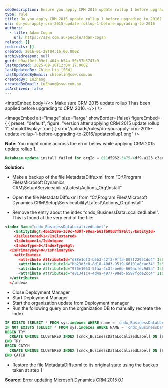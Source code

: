 ```yaml
---
seoDescription: Ensure you apply CRM 2015 update rollup 1 before upgrading to CRM 2016.
type: rule
title: Do you apply CRM 2015 update rollup 1 before upgrading to 2016?
uri: do-you-apply-crm-2015-update-rollup-1-before-upgrading-to-2016
authors:
  - title: Adam Cogan
    url: https://ssw.com.au/people/adam-cogan
related: []
redirects: []
created: 2016-01-28T04:16:00.000Z
archivedreason: null
guid: e9aaf0ef-09ef-404b-b54a-50c57b5747c9
lastUpdated: 2025-09-18T12:04:17.000Z
lastUpdatedBy: Chloe Lin [SSW]
lastUpdatedByEmail: chloelin@ssw.com.au
createdBy: LuZhang
createdByEmail: LuZhang@ssw.com.au
isArchived: false
---
```


<introEmbed
  body={<>
Make sure CRM 2015 update rollup 1 has been applied before upgrading to CRM 2016.
  </>}
/>

<imageEmbed
  alt="Image"
  size="large"
  showBorder={false}
  figureEmbed={ {
    preset: "default",
    figure: "version after applying CRM 2015 update rollup 1",
    shouldDisplay: true
  } }
  src="/uploads/rules/do-you-apply-crm-2015-update-rollup-1-before-upgrading-to-2016/updaterollup1.png"
/>


**Note:** You might come accross the error below while applying CRM 2015 update rollup 1.

```sql
Database update install failed for orgId = 011d5962-3475-4df9-a123-c3ecaf88b048. Continuing with other orgs. Exception: System.Reflection.TargetInvocationException: Exception has been thrown by the target of an invocation. ---> System.Data.SqlClient.SqlException: The current transaction cannot be committed and cannot support operations that write to the log file. Roll back the transaction.</div><div>Uncommittable transaction is detected at the end of the batch. The transaction is rolled back.
```

**Solution:**

* Make a backup of the file MetadataDiffs.xml from “C:\Program Files\Microsoft Dynamics CRM\Setup\Serviceability\Latest\Actions_Org\Install”

* Open the file MetadataDiffs.xml from “C:\Program Files\Microsoft Dynamics CRM\Setup\Serviceability\Latest\Actions_Org\Install”

* Remove the entry about the index “cndx_BusinessDataLocalizedLabel”. This is found at the very end of the file:

```xml
<index Name="cndx_BusinessDataLocalizedLabel">
    <EntityId&gt;4ba1569e-3c9c-4d9f-99ea-b61fb08d7f97&lt;/EntityId>
    <IsClustered>1</IsClustered>
    <IsUnique>1</IsUnique>
    <IndexType>6</IndexType&gt;
  <IsPrimaryKey>0</IsPrimaryKe>
    <attributes>
      <attribute AttributeId="d88e1df3-b5b3-42f3-9ffa-007f22951dd4" IsSystemManaged="1" order="0" />
      <attribute AttributeId="bb23d3c8-8d18-40d3-9519-66101a8cae34" IsSystemManaged="1" order="1" />
      <attribute AttributeId="976e1053-5faa-4c3f-be6e-669acfec9d5a" IsSystemManaged="1" order="2" />
      <attribute AttributeId="e81341c4-4d4a-4977-98eb-6597fcde2cc4" IsSystemManaged="1" order="3" />
  </attributes>
  </index>
```

* Close Deployment Manager
* Start Deployment Manager
* Start the organization update from Deployment manager
* Run the following query on the organization DB to manually recreate the index

```sql
IF EXISTS (SELECT * FROM sys.indexes WHERE name = 'cndx_BusinessDataLocalizedLabel' AND OBJECT_NAME(object_id) = 'BusinessDataLocalizedLabelBase') DROP INDEX [cndx_BusinessDataLocalizedLabel] ON [BusinessDataLocalizedLabelBase];
IF NOT EXISTS (SELECT * FROM sys.indexes WHERE NAME = 'cndx_BusinessDataLocalizedLabel' AND OBJECT_NAME(object_id) = 'BusinessDataLocalizedLabelBase')
BEGIN TRY
  CREATE UNIQUE CLUSTERED INDEX [cndx_BusinessDataLocalizedLabel] ON [BusinessDataLocalizedLabelBase]([ObjectId] ASC, [ObjectIdTypeCode] ASC, [ObjectColumnNumber] ASC, [LanguageId] ASC) WITH (FILLFACTOR = 80, MAXDOP = 4, SORT_IN_TEMPDB = ON, ONLINE = ON)
END TRY
BEGIN CATCH
  CREATE UNIQUE CLUSTERED INDEX [cndx_BusinessDataLocalizedLabel] ON [BusinessDataLocalizedLabelBase]([ObjectId] ASC, [ObjectIdTypeCode] ASC, [ObjectColumnNumber] ASC, [LanguageId] ASC) WITH (FILLFACTOR = 80, MAXDOP = 4, SORT_IN_TEMPDB = ON)
END CATCH
```

* Restore the file MetadataDiffs.xml to its original state using the backup taken at step 1

**Source:** [Error updating Microsoft Dynamics CRM 2015 0.1](https://community.dynamics.com/forums/thread/details/?threadid=8f9d9ec1-541e-4562-a813-f548550061e4)
